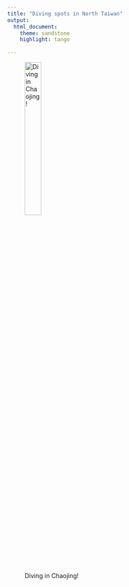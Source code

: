 ```yaml
---
title: "Diving spots in North Taiwan"
output: 
  html_document:
    theme: sandstone
    highlight: tango
    
---
```


![Diving in Chaojing!](C:/Users/Vicky/OneDrive/R project/Randomforest/me.jpg){width=30%} 

